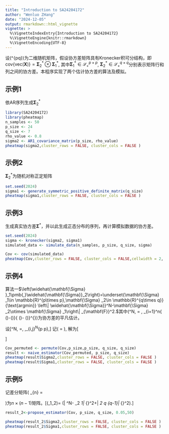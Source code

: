 ```yaml
---
title: "Introduction to SA24204172"
author: "Wenluo ZHang"
date: "2024-12-05"
output: rmarkdown::html_vignette
vignette: >
  %\VignetteIndexEntry{Introduction to SA24204172}
  %\VignetteEngine{knitr::rmarkdown}
  %\VignetteEncoding{UTF-8}
---
```


设\(\mathrm{\mathbf{X}}\in \mathbb{R}^{p\times q}\)为二维随机矩阵，假设协方差矩阵具有Kronecker积可分结构，即$\mathrm{cov\{vec(\mathbf{X})\}}=\mathbf{\Sigma}_{2}^{*} \otimes \mathbf{\Sigma}_{1}^{*}$, 其中$\mathbf{\Sigma}_{1}^{*} \in \mathcal{S}_{+}^{p\times p}$, $\mathbf{\Sigma}_{2}^{*} \in \mathcal{S}_{+}^{q\times q}$分别表示矩阵行和列之间的协方差。本程序实现了两个估计协方差的算法及模拟。

## 示例1
依AR序列生成$\mathbf{\Sigma}_{2}^{*}$
```r
library(SA24204172)
library(pheatmap)
n_samples <- 50
p_size <- 24
q_size <- 7
rho_value <- 0.8
sigma2 <- AR1_covariance_matrix(p_size, rho_value)
pheatmap(sigma2,cluster_rows = FALSE, cluster_cols = FALSE )
```

## 示例2
$\mathbf{\Sigma}_{2}^{*}$为随机对称正定矩阵
```r
set.seed(2024)
sigma1 <- generate_symmetric_positive_definite_matrix(q_size)
pheatmap(sigma1,cluster_rows = FALSE, cluster_cols = FALSE )
```

## 示例3
生成真实协方差$\mathbf{\Sigma}^{*}$，并以此生成正态分布的序列，再计算模拟数据的协方差。
```r
set.seed(2024)
sigma <- kronecker(sigma2, sigma1)
simulated_data <- simulate_data(n_samples, p_size, q_size, sigma)

Cov <- cov(simulated_data)
pheatmap(Cov,cluster_rows = FALSE, cluster_cols = FALSE,cellwidth = 2, cellheight = 2 )
```

##  示例4
算法一$\left(\widehat{\mathbf{\Sigma} }_1\pmb{,}\widehat{\mathbf{\Sigma}}_2\right)=\underset{\mathbf{\Sigma} _1\in \mathbb{R}^{p\times p},\mathbf{\Sigma} _2\in \mathbb{R}^{q\times q}}{\text{argmin}} \left\| \widehat{\mathbf{\Sigma}}^N-\mathbf{\Sigma} _2\otimes \mathbf{\Sigma} _1\right\| _{\mathbf{F}}^2.$其中\(\widehat{\symbfup{\Sigma}}^N\, = \, \frac{1}{n}\sum_{i=1}^n\left\{\mathrm{vec} (\mathbf{X_i})-\mathrm{vec}(\symbf{\widehat{\mu }})\right\}\left\{\mathrm{vec} (\mathbf{X_i})- \mathrm{vec}(\symbf{\widehat{\mu }})\right\}^{\top}\)为协方差的平凡估计。

设\[\widehat{\mathbf{\Sigma} }^N\, =\, \begin{pmatrix}
\mathbf{\widehat{\Sigma}}_{1,1} ^N& \cdots & \mathbf{\widehat{\Sigma}}_{1,q}^N \\
\vdots & \ddots & \vdots \\
\mathbf{\widehat{\Sigma}}_{q,1^N} & \cdots & \mathbf{\widehat{\Sigma}}_{q,q}^N
\end{pmatrix},\quad \mathbf{\widehat{\Sigma}}_{i,j}^N\in \mathbb{R}^{p \times p},\]
记\(
\widetilde{\mathbf{\Sigma}} = 
\begin{pmatrix}
\text{vec}(\mathbf{\widehat{\Sigma}}_{1,1} ^N)^{\top} \\
\text{vec}(\mathbf{\widehat{\Sigma}}_{2,1} ^N)^{\top} \\
\vdots \\
\text{vec}(\mathbf{\widehat{\Sigma}}_{q,1} ^N)^{\top}\\
\vdots \\
\text{vec}(\mathbf{\widehat{\Sigma}}_{q,q} ^N)^{\top}
\end{pmatrix}
\), 解为\[
\begin{aligned}
    \text{vec}(\mathbf{\Sigma}_1) &= \sqrt{\sigma_1} \mathbf{v}_1 \\
    \text{vec}(\mathbf{\Sigma}_2) &= \sqrt{\sigma_1} \mathbf{u}_1.
\end{aligned}
\]

```r
Cov_permuted <- permute(Cov,p_size,p_size, q_size, q_size)
result <- naive_estimator(Cov_permuted, p_size, q_size)
pheatmap(result$Sigma2,cluster_rows = FALSE, cluster_cols = FALSE )
pheatmap(result$Sigma1,cluster_rows = FALSE, cluster_cols = FALSE )
```

##  示例5
记差分矩阵\(
    \mathbf{D}_{n} = \begin{pmatrix}
-1 & 0 & 0 & \cdots & 0 \\
1 & -1 & 0 & \cdots & \cdots \\
0 & 1 & -1 & \cdots & 0 \\
0 & 0 & 1 & \cdots & 0 \\
\vdots & \vdots & \vdots & \ddots & \vdots \\
0 & 0 & 0 & \cdots & 1
\end{pmatrix}
\)为$n\times (n-1)$矩阵。\[\left(\widehat{\mathbf{\Sigma}}_1\pmb{,}\widehat{\mathbf{\Sigma}}_2\right)=\underset{\mathbf{\Sigma}_1,\mathbf{\Sigma}_2}{\mathbf{argmin}} \left(\left\| \widehat{\mathbf{\Sigma} }^N-\mathbf{\Sigma} _2\otimes \mathbf{\Sigma} _1\right\| _{\mathbf{F}}^2+\lambda  \left\| \mathbf{\Sigma}_2 \mathbf{D}_q \mathbf{D}_{q-1}\right\| _{\mathbf{F}}^2\right).\]
```r
result_2<-propose_estimator(Cov, p_size, q_size, 0.05,50)
```

```r
pheatmap(result_2$Sigma2,cluster_rows = FALSE, cluster_cols = FALSE )
pheatmap(result_2$Sigma1,cluster_rows = FALSE, cluster_cols = FALSE )
```


